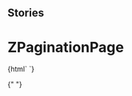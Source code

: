 
## Stories

<Meta title="Pagination/ZPaginationPage" component="z-pagination-page" />

# ZPaginationPage

<Preview>
  <Story name="z-pagination-page">
    {html` <z-pagination-page
      value="${number("value", 4)}"
      isselected="${boolean("isselected", true)}"
      isdisabled="${boolean("isdisabled", true)}"
      isvisited="${boolean("isvisited", true)}"
    ></z-pagination-page>`}
  </Story>
</Preview>

{" "}
<Props of="z-pagination-page" />
